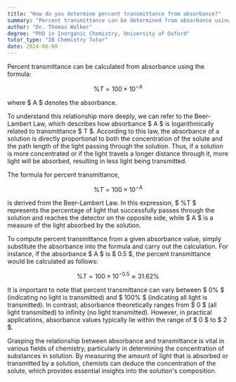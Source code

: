 ```yaml
---
title: "How do you determine percent transmittance from absorbance?"
summary: "Percent transmittance can be determined from absorbance using the formula: %T = 100 * 10^-A, where A is the absorbance."
author: "Dr. Thomas Walker"
degree: "PhD in Inorganic Chemistry, University of Oxford"
tutor_type: "IB Chemistry Tutor"
date: 2024-06-08
---
```


Percent transmittance can be calculated from absorbance using the formula:

$$
\%T = 100 \times 10^{-A}
$$

where $ A $ denotes the absorbance.

To understand this relationship more deeply, we can refer to the Beer-Lambert Law, which describes how absorbance $ A $ is logarithmically related to transmittance $ T $. According to this law, the absorbance of a solution is directly proportional to both the concentration of the solute and the path length of the light passing through the solution. Thus, if a solution is more concentrated or if the light travels a longer distance through it, more light will be absorbed, resulting in less light being transmitted.

The formula for percent transmittance, 

$$
\%T = 100 \times 10^{-A}
$$

is derived from the Beer-Lambert Law. In this expression, $ \%T $ represents the percentage of light that successfully passes through the solution and reaches the detector on the opposite side, while $ A $ is a measure of the light absorbed by the solution.

To compute percent transmittance from a given absorbance value, simply substitute the absorbance into the formula and carry out the calculation. For instance, if the absorbance $ A $ is $ 0.5 $, the percent transmittance would be calculated as follows:

$$
\%T = 100 \times 10^{-0.5} \approx 31.62\%
$$

It is important to note that percent transmittance can vary between $ 0\% $ (indicating no light is transmitted) and $ 100\% $ (indicating all light is transmitted). In contrast, absorbance theoretically ranges from $ 0 $ (all light transmitted) to infinity (no light transmitted). However, in practical applications, absorbance values typically lie within the range of $ 0 $ to $ 2 $.

Grasping the relationship between absorbance and transmittance is vital in various fields of chemistry, particularly in determining the concentration of substances in solution. By measuring the amount of light that is absorbed or transmitted by a solution, chemists can deduce the concentration of the solute, which provides essential insights into the solution's composition.
    